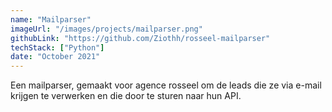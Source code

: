 ```yaml
---
name: "Mailparser"
imageUrl: "/images/projects/mailparser.png"
githubLink: "https://github.com/Ziothh/rosseel-mailparser"
techStack: ["Python"]
date: "October 2021"
---
```


Een mailparser, gemaakt voor agence rosseel om de leads die ze via e-mail krijgen te verwerken en die door te sturen naar hun API.